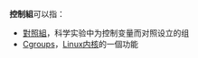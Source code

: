 '''控制組'''可以指：
* [[對照組|對照組]]，科学实验中为控制变量而对照设立的组
* [[Cgroups|Cgroups]]，[[Linux内核|Linux内核]]的一個功能

{{disambig|cat=三字消歧义}}